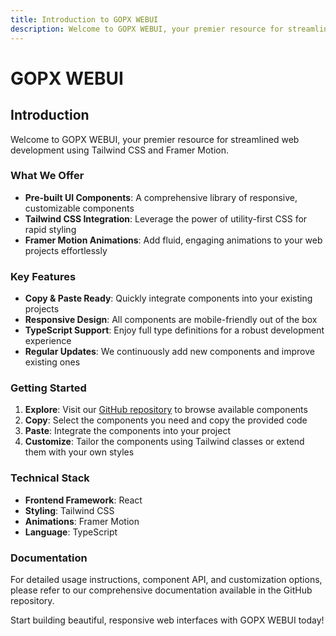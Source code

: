 ```yaml
---
title: Introduction to GOPX WEBUI
description: Welcome to GOPX WEBUI, your premier resource for streamlined web development using Tailwind CSS and Framer Motion."
---
```


# GOPX WEBUI

## Introduction

Welcome to GOPX WEBUI, your premier resource for streamlined web development using Tailwind CSS and Framer Motion.

### What We Offer

- **Pre-built UI Components**: A comprehensive library of responsive, customizable components
- **Tailwind CSS Integration**: Leverage the power of utility-first CSS for rapid styling
- **Framer Motion Animations**: Add fluid, engaging animations to your web projects effortlessly

### Key Features

- **Copy & Paste Ready**: Quickly integrate components into your existing projects
- **Responsive Design**: All components are mobile-friendly out of the box
- **TypeScript Support**: Enjoy full type definitions for a robust development experience
- **Regular Updates**: We continuously add new components and improve existing ones

### Getting Started

1. **Explore**: Visit our [GitHub repository](https://github.com/GopalVerma1303/webui.gopx) to browse available components
2. **Copy**: Select the components you need and copy the provided code
3. **Paste**: Integrate the components into your project
4. **Customize**: Tailor the components using Tailwind classes or extend them with your own styles

### Technical Stack

- **Frontend Framework**: React
- **Styling**: Tailwind CSS
- **Animations**: Framer Motion
- **Language**: TypeScript

### Documentation

For detailed usage instructions, component API, and customization options, please refer to our comprehensive documentation available in the GitHub repository.

Start building beautiful, responsive web interfaces with GOPX WEBUI today!
